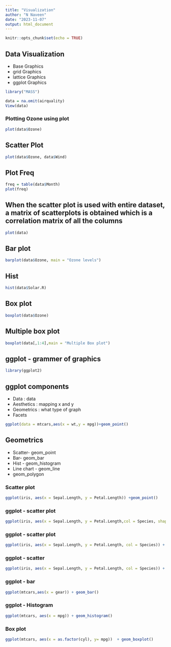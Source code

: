 ```yaml
---
title: "Visualization"
author: "N Naveen"
date: "2023-11-07"
output: html_document
---
```


```r
knitr::opts_chunk$set(echo = TRUE)
```

## Data Visualization  
* Base Graphics
* grid Graphics
* lattice Graphics
* ggplot Graphics


```r
library("MASS")
```

```r
data = na.omit(airquality)
View(data)
```


### Plotting Ozone using plot       
```r
plot(data$Ozone)
```
## Scatter Plot       
```r
plot(data$Ozone, data$Wind)
```
## Plot Freq        
```r
freq = table(data$Month)
plot(freq)
```
## When the scatter plot is used with entire dataset, a matrix of scatterplots is obtained which is a correlation matrix of all the columns       
```r
plot(data)
```

## Bar plot       
```r
barplot(data$Ozone, main = "Ozone levels")
```

## Hist       
```r
hist(data$Solar.R)
```
## Box plot       
```r
boxplot(data$Ozone)
```
## Multiple box plot        
```r
boxplot(data[,1:4],main = "Multiple Box plot")
```
## ggplot  - grammer of graphics        

```r
library(ggplot2)
```

## ggplot components        
* Data : data
* Aesthetics : mapping x and y
* Geometrics : what type of graph
* Facets

```r
ggplot(data = mtcars,aes(x = wt,y = mpg))+geom_point() 
```
## Geometrics       
* Scatter- geom_point
* Bar-  geom_bar
* Hist - geom_histogram
* Line chart - geom_line
* geom_polygon

### Scatter plot        
```r
ggplot(iris, aes(x = Sepal.Length, y = Petal.Length)) +geom_point() 
```
### ggplot - scatter plot       
```r
ggplot(iris, aes(x = Sepal.Length, y = Petal.Length,col = Species, shape = Species))+ geom_point()
```
### ggplot - scatter plot       
```r
ggplot(iris, aes(x = Sepal.Length, y = Petal.Length, col = Species)) + geom_point() + geom_smooth()
```
### ggplot - scatter        
```r
ggplot(iris, aes(x = Sepal.Length, y = Petal.Length, col = Species)) + geom_point(color = "blue") + geom_smooth(color = "red")
```
### ggplot - bar        
```r
ggplot(mtcars,aes(x = gear)) + geom_bar()
```
### ggplot - Histogram        
```r
ggplot(mtcars, aes(x = mpg)) + geom_histogram()
```
### Box plot        
```r
ggplot(mtcars, aes(x = as.factor(cyl), y= mpg))  + geom_boxplot()
```
#
```r

```

